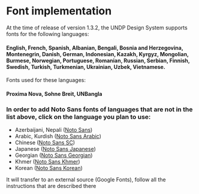 
<Meta
  title="Getting started/Font Implementation"
/>

# Font implementation

At the time of release of version 1.3.2, the UNDP Design System supports fonts for the following languages:

#### English, French, Spanish, Albanian, Bengali, Bosnia and Herzegovina, Montenegrin, Danish, German, Indonesian, Kazakh, Kyrgyz, Mongolian, Burmese, Norwegian, Portuguese, Romanian, Russian, Serbian, Finnish, Swedish, Turkish, Turkmenian, Ukrainian, Uzbek, Vietnamese.

Fonts used for these languages:

#### Proxima Nova, Sohne Breit, UNBangla

### In order to add Noto Sans fonts of languages that are not in the list above, click on the language you plan to use:

- Azerbaijani, Nepali ([Noto Sans](https://fonts.google.com/noto/specimen/Noto+Sans?query=noto+sans))
- Arabic, Kurdish ([Noto Sans Arabic](https://fonts.google.com/noto/specimen/Noto+Sans+Arabic?query=noto+sans+arabic))
- Chinese ([Noto Sans SC](https://fonts.google.com/noto/specimen/Noto+Sans+SC?query=noto+sans+sc))
- Japanese ([Noto Sans Japanese](https://fonts.google.com/noto/specimen/Noto+Sans+JP?query=noto+sans+Japanese))
- Georgian ([Noto Sans Georgian](https://fonts.google.com/noto/specimen/Noto+Sans+Georgian))
- Khmer ([Noto Sans Khmer](https://fonts.google.com/noto/specimen/Noto+Sans+Khmer))
- Korean ([Noto Sans Korean](https://fonts.google.com/noto/specimen/Noto+Sans+KR))

It will transfer to an external source (Google Fonts), follow all the instructions that are described there
